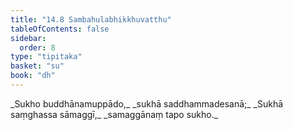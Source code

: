 ```yaml
---
title: "14.8 Sambahulabhikkhuvatthu"
tableOfContents: false
sidebar:
  order: 8
type: "tipitaka"
basket: "su"
book: "dh"
---
```



<DynamicBreadcrumb />

<Division number="194" book="dh" bookNo="18" page="42">

<Paragraph number="208" type="verses" book="dh">
_Sukho buddhānamuppādo,_  
_sukhā saddhammadesanā;_  
_Sukhā saṃghassa sāmaggī,_  
_samaggānaṃ tapo sukho._
</Paragraph>
</Division>